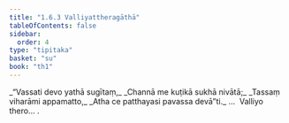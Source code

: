 ```yaml
---
title: "1.6.3 Valliyattheragāthā"
tableOfContents: false
sidebar:
  order: 4
type: "tipitaka"
basket: "su"
book: "th1"
---
```



<DynamicBreadcrumb />

<Division number="53" book="th1" bookNo="19" page="231">

<Paragraph number="121" type="verses" book="th1">
_“Vassati devo yathā sugītaṃ,_  
_Channā me kuṭikā sukhā nivātā;_  
_Tassaṃ viharāmi appamatto,_  
_Atha ce patthayasi pavassa devā”ti._  


</Paragraph>
</Division>

<Paragraph number="122" type="center" book="th1">
…  Valliyo thero… .
</Paragraph>